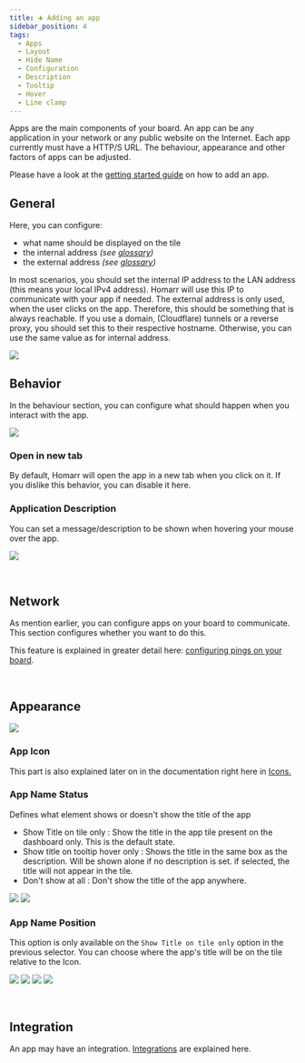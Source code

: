 ```yaml
---
title: ➕ Adding an app
sidebar_position: 4
tags:
  - Apps
  - Layout
  - Hide Name
  - Configuration
  - Description
  - Tooltip
  - Hover
  - Line clamp
---
```



Apps are the main components of your board.
An app can be any application in your network or any public website on the Internet.
Each app currently must have a HTTP/S URL.
The behaviour, appearance and other factors of apps can be adjusted.

Please have a look at the [getting started guide](/docs/getting-started/after-the-installation#adding-your-first-app) on how to add an app.

## General

Here, you can configure:

- what name should be displayed on the tile
- the internal address *(see [glossary](/docs/getting-started/glossary))*
- the external address *(see [glossary](/docs/getting-started/glossary))*

In most scenarios, you should set the internal IP address to the LAN address (this means your local IPv4 address).
Homarr will use this IP to communicate with your app if needed.
The external address is only used, when the user clicks on the app.
Therefore, this should be something that is always reachable.
If you use a domain, (Cloudflare) tunnels or a reverse proxy, you should set this to their respective hostname.
Otherwise, you can use the same value as for internal address.

![](./img/app-general-tab.png)

## Behavior

In the behaviour section, you can configure what should happen when you interact with the app.

![](img/behavior-tab.webp)

### Open in new tab
By default, Homarr will open the app in a new tab when you click on it.
If you dislike this behavior, you can disable it here.

### Application Description
You can set a message/description to be shown when hovering your mouse over the app.

![](img/description-hover-example.webp)

<br/>

## Network
As mention earlier, you can configure apps on your board to communicate.
This section configures whether you want to do this.

This feature is explained in greater detail here: [configuring pings on your board](/docs/advanced/customizations/board-customization.mdx#pings).

<br/>

## Appearance

![](img/appearance-tab.webp)

### App Icon

This part is also explained later on in the documentation right here in [Icons.](https://homarr.dev/docs/customizations/icons#icon-search)

### App Name Status
Defines what element shows or doesn't show the title of the app
- Show Title on tile only : Show the title in the app tile present on the dashboard only. This is the default state.
- Show title on tooltip hover only : Shows the title in the same box as the description. Will be shown alone if no description is set. if selected, the title will not appear in the tile.
- Don't show at all : Don't show the title of the app anywhere.

![](img/app-title-hover.webp) ![](img/app-no-title.webp)

### App Name Position
This option is only available on the ```Show Title on tile only``` option in the previous selector.
You can choose where the app's title will be on the tile relative to the Icon.

![](img/app-title-top.webp) ![](img/app-title-right.webp) ![](img/app-title-bottom.webp) ![](img/app-title-left.webp)

<br/>

## Integration

An app may have an integration. [Integrations](https://homarr.dev/docs/management/integrations/) are explained here.
